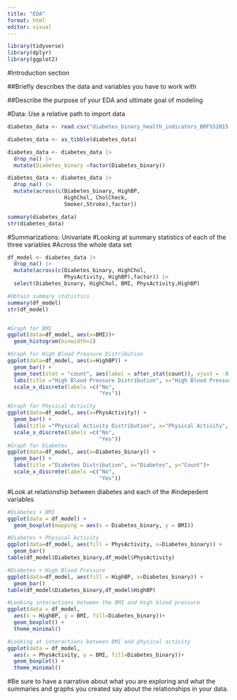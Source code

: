 ```yaml
---
title: "EDA"
format: html
editor: visual
---
```


```r
library(tidyverse)
library(dplyr)
library(ggplot2)

```

#Introduction section

##Briefly describes the data and variables you have to work with

##Describe the purpose of your EDA and ultimate goal of modeling


#Data: Use a relative path to import data 


```r

diabetes_data <- read.csv("diabetes_binary_health_indicators_BRFSS2015.csv")

diabetes_data <- as_tibble(diabetes_data)

diabetes_data <- diabetes_data |>
  drop_na() |>
  mutate(Diabetes_binary =factor(Diabetes_binary))

diabetes_data <- diabetes_data |>
  drop_na() |>
  mutate(across(c(Diabetes_binary, HighBP,
                  HighChol, CholCheck,
                  Smoker,Stroke),factor))

summary(diabetes_data)
str(diabetes_data)
```

#Summarizations: Univariate 
#Looking at summary statistics of each of the three variables
#Across the whole data set

```r

df_model <- diabetes_data |>
  drop_na() |>
  mutate(across(c(Diabetes_binary, HighChol,
                  PhysActivity, HighBP),factor)) |>
  select(Diabetes_binary, HighChol, BMI, PhysActivity,HighBP)

#Obtain summary statistics
summary(df_model)
str(df_model)


#Graph for BMI
ggplot(data=df_model, aes(x=BMI))+
  geom_histogram(binwidth=2)

#Graph for High Blood Pressure Distribution 
ggplot(data=df_model, aes(x=HighBP)) +
  geom_bar() +
  geom_text(stat = "count", aes(label = after_stat(count)), vjust = -0.5) +
  labs(title ="High Blood Pressure Distribution", x="High Blood Pressure", y="Count")+
  scale_x_discrete(labels =c("No",
                             "Yes"))

#Graph for Physical Activity 
ggplot(data=df_model, aes(x=PhysActivity)) +
  geom_bar() +
  labs(title ="Physical Activity Distribution", x="Physical Activity", y="Count")+
  scale_x_discrete(labels =c("No",
                             "Yes"))
#Graph for Diabetes 
ggplot(data=df_model, aes(x=Diabetes_binary)) +
  geom_bar() +
  labs(title ="Diabetes Distribution", x="Diabetes", y="Count")+
  scale_x_discrete(labels =c("No",
                             "Yes"))

```
#Look at relationship between diabetes and each of the 
#indepedent variables

```r
#Diabetes + BMI
ggplot(data = df_model) + 
  geom_boxplot(mapping = aes(x = Diabetes_binary, y = BMI))

#Diabetes + Physical Activity
ggplot(data=df_model, aes(fill = PhysActivity, x=Diabetes_binary)) +
  geom_bar() 
table(df_model$Diabetes_binary,df_model$PhysActivity)

#Diabetes + High Blood Pressure
ggplot(data=df_model, aes(fill = HighBP, x=Diabetes_binary)) +
  geom_bar() 
table(df_model$Diabetes_binary,df_model$HighBP)

#Looking interactions between the BMI and High blood pressure
ggplot(data = df_model, 
  aes(x = HighBP, y = BMI, fill=Diabetes_binary))+
  geom_boxplot() +
  theme_minimal()

#Looking at interactions between BMI and physical activity
ggplot(data = df_model, 
  aes(x = PhysActivity, y = BMI, fill=Diabetes_binary))+
  geom_boxplot() +
  theme_minimal()

```

#Be sure to have a narrative about what you are exploring and what the summaries and graphs you created say about the relationships in your data.
